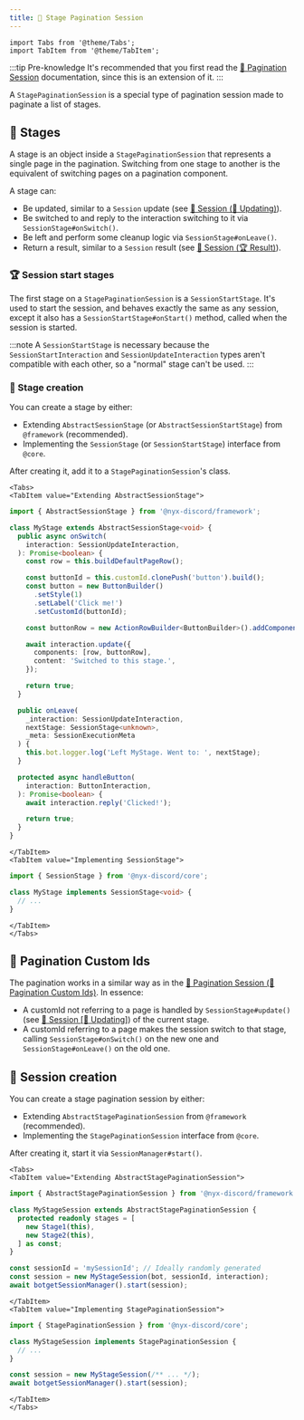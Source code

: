 ```yaml
---
title: 📁 Stage Pagination Session
---
```


```mdx-code-block
import Tabs from '@theme/Tabs';
import TabItem from '@theme/TabItem';
```

:::tip Pre-knowledge
It's recommended that you first read the [️🔢 Pagination Session](./pagination-session) documentation, since this is an extension of it.
:::

A `StagePaginationSession` is a special type of pagination session made to paginate a list of stages.

## 📁 Stages

A stage is an object inside a `StagePaginationSession` that represents a single page in the pagination. Switching from
one stage to another is the equivalent of switching pages on a pagination component.

A stage can:
* Be updated, similar to a `Session` update (see [👤 Session (📝 Updating)](./session#-updating)).
* Be switched to and reply to the interaction switching to it via `SessionStage#onSwitch()`.
* Be left and perform some cleanup logic via `SessionStage#onLeave()`.
* Return a result, similar to a `Session` result (see [👤 Session (🏆 Result)](./session#-result)).

### 🏆 Session start stages

The first stage on a `StagePaginationSession` is a `SessionStartStage`. It's used to start the session, and behaves
exactly the same as any session, except it also has a `SessionStartStage#onStart()` method, called when the session
is started.

:::note
A `SessionStartStage` is necessary because the `SessionStartInteraction` and `SessionUpdateInteraction` types aren't
compatible with each other, so a "normal" stage can't be used.
:::

### 👷 Stage creation

You can create a stage by either:

* Extending `AbstractSessionStage` (or `AbstractSessionStartStage`) from `@framework` (recommended).
* Implementing the `SessionStage` (or `SessionStartStage`) interface from `@core`.

After creating it, add it to a `StagePaginationSession`'s class.

```mdx-code-block
<Tabs>
<TabItem value="Extending AbstractSessionStage">
```

```ts
import { AbstractSessionStage } from '@nyx-discord/framework';

class MyStage extends AbstractSessionStage<void> {
  public async onSwitch(
    interaction: SessionUpdateInteraction,
  ): Promise<boolean> {
    const row = this.buildDefaultPageRow();

    const buttonId = this.customId.clonePush('button').build();
    const button = new ButtonBuilder()
      .setStyle(1)
      .setLabel('Click me!')
      .setCustomId(buttonId);

    const buttonRow = new ActionRowBuilder<ButtonBuilder>().addComponents(button);

    await interaction.update({
      components: [row, buttonRow],
      content: 'Switched to this stage.',
    });

    return true;
  }

  public onLeave(
    _interaction: SessionUpdateInteraction,
    nextStage: SessionStage<unknown>,
    _meta: SessionExecutionMeta
  ) {
    this.bot.logger.log('Left MyStage. Went to: ', nextStage);
  }

  protected async handleButton(
    interaction: ButtonInteraction,
  ): Promise<boolean> {
    await interaction.reply('Clicked!');

    return true;
  }
}
```

```mdx-code-block
</TabItem>
<TabItem value="Implementing SessionStage">
```

```ts
import { SessionStage } from '@nyx-discord/core';

class MyStage implements SessionStage<void> {
  // ...
}
```

```mdx-code-block
</TabItem>
</Tabs>
```

## 💬 Pagination Custom Ids

The pagination works in a similar way as in the
[🔢 Pagination Session (💬 Pagination Custom Ids)](./pagination-session#-pagination-custom-ids). In essence:

* A customId not referring to a page is handled by `SessionStage#update()` (see [👤 Session [📝 Updating]](./session#-updating)) of the current stage.
* A customId referring to a page makes the session switch to that stage, calling `SessionStage#onSwitch()`
on the new one and `SessionStage#onLeave()` on the old one.

## 👷 Session creation

You can create a stage pagination session by either:

* Extending `AbstractStagePaginationSession` from `@framework` (recommended).
* Implementing the `StagePaginationSession` interface from `@core`.

After creating it, start it via `SessionManager#start()`.

```mdx-code-block
<Tabs>
<TabItem value="Extending AbstractStagePaginationSession">
```

```ts
import { AbstractStagePaginationSession } from '@nyx-discord/framework';

class MyStageSession extends AbstractStagePaginationSession {
  protected readonly stages = [
    new Stage1(this),
    new Stage2(this),
  ] as const;
}

const sessionId = 'mySessionId'; // Ideally randomly generated
const session = new MyStageSession(bot, sessionId, interaction);
await botgetSessionManager().start(session);
```

```mdx-code-block
</TabItem>
<TabItem value="Implementing StagePaginationSession">
```

```ts
import { StagePaginationSession } from '@nyx-discord/core';

class MyStageSession implements StagePaginationSession {
  // ...
}

const session = new MyStageSession(/** ... */);
await botgetSessionManager().start(session);
```

```mdx-code-block
</TabItem>
</Tabs>
```
